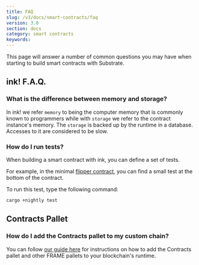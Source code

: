 ```yaml
---
title: FAQ
slug: /v3/docs/smart-contracts/faq
version: 3.0 
section: docs
category: smart contracts
keywords:
---
```


This page will answer a number of common questions you may have when starting to build smart
contracts with Substrate.

## ink! F.A.Q.

### What is the difference between memory and storage?

In ink! we refer `memory` to being the computer memory that is commonly known to programmers while
with `storage` we refer to the contract instance's memory. The `storage` is backed up by the runtime
in a database. Accesses to it are considered to be slow.

### How do I run tests?

When building a smart contract with ink, you can define a set of tests.

For example, in the minimal
[flipper contract](https://github.com/paritytech/ink/blob/master/examples/flipper/lib.rs),
you can find a small test at the bottom of the contract.

To run this test, type the following command:

```bash
cargo +nightly test
```

## Contracts Pallet

### How do I add the Contracts pallet to my custom chain?

You can follow
[our guide here](../../../v3/how-to-guides/pallet-design/contracts-pallet) for instructions on how to add the Contracts pallet
and other FRAME pallets to your blockchain's runtime.
